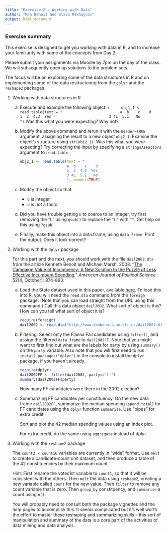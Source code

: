 ```yaml
---
title: "Exercise 2 - Working with Data"
author: "Ken Benoit and Slava Mikhaylov"
output: html_document
---
```


### Exercise summary

This exercise is designed to get you working with data in R, and to increase your familiarity with some of the concepts from Day 2. 

Please submit your assignments via Moodle by 7pm on the day of the class. We will subsequently open up solutions to the problem sets.

The focus will be on exploring some of the data structures in R and on implementing some of the data restructuring from the `dplyr` and the `reshape2` packages.

1.  Working with data structures in R

    a.  Execute and example the following object:
        ```r
        obj1_1 <- read.table(text = "
                             a  b    c    d 
                             1  2  4.3  Yes
                             3 4L  5.1   No
                             ")
         ```
        Was this what you were expecting?  Why not?
        

    b.  Modify the above command and rerun it with the `header=TRUE` argument, assigning
        the result to a new object `obj2_1`.
        Examine the object's structure using `str(obj2_1)`.  Was this what you were expecting?
        Try correcting the input by specifying a `stringsAsFactors` argument to `read.table`.
        
        ```r
        obj2_1 <- read.table(text = "
                             a  b    c    d 
                             1  2  4.3  Yes
                             3 4L  5.1   No
                             ", header=TRUE)
         ```


    c.  Modify the object so that:
        *  `b` is integer
        *  `d` is *not* a factor
        

    d.  Did you have trouble getting `b` to coerce to an integer, try first removing the "L"
        using `gsub()` to replace the `"L"` with `""`.  Get help on this using `?gsub`.
        

    e.  Finally, make this object into a data.frame, using `data.frame`.  Print the output.  Does it look correct?
    

2.  Working with the `dplyr` package

    For this part and the next, you should work with the file `dail2002.dta` from the article Kenneth Benoit and Michael Marsh. 2008. "[The Campaign Value of Incumbency: A New Solution to the Puzzle of Less Effective Incumbent Spending.](http://www.kenbenoit.net/pdfs/ajps_348.pdf)" *American Journal of Political Science* 52(4, October): 874-890.   
    
    a.  Load the Stata dataset used in this paper, available [here](http://www.kenbenoit.net/files/dail2002.dta).  To load this into R, you will need the `read.dta` command from the `foreign` package.  (Note that you can load straight from the URL using this command.)  Call this data object `dail2002`.  What sort of object is this?  How can you tell what sort of object it is?
    
        ```r
        require(foreign)
        dail2002 <- read.dta("http://www.kenbenoit.net/files/dail2002.dta")
        ```
    
    b.  Filtering:  Select only the Fianna Fail candidates using `filter()`, and assign the filtered `data.frame` to `dail2002FF`.  Note that you might want to first find out what are the labels for party by using `summary()` on the `party` variable. Also note that you will first need to run `install.packages("dplyr")` in the console to install the `dplyr` package, if you haven't already.
    
        ```r
        require(dplyr)
        dail2002FF <- filter(dail2002, party=="ff")
        summary(dail2002FF$party)
        ```
        How many FF candidates were there in the 2002 election?
        
    
        
    c.  Summarizing FF candidates per constituency.  On the new data frame `dail2002FF`, summarize the median spending (`spend_total`) for FF candidates using the `dplyr` function `summarise`.  Use "pipes" for extra credit!
        
        Sort and plot the 42 median spending values using an index plot. 

        For extra credit, do the same using `aggregate` instead of dplyr.



3.  Working with the `reshape2` package
    
    The `count2 - count16` variables are currently in "wide" format.  Use `melt` to create a candidate-count unit dataset, and then produce a table of the 42 constituencies by their maximum count.
    
    Hint: First rename the votes1st variable to `count1`, so that it will be consistent with the others.
    Then `melt` the data using `reshape2`, creating a new variable called `count` for the new value.  Then `filter` to remove any count variable that is zero.  Then `group_by` constituency, and `summarise` a count using `n()`. 
    
    You will probably need to consult both the package vignettes and the help pages to accomplish this.  It seems complicated but it's well worth the effort to master these reshaping and summarizing skills -- this sort of manipulation and summary of the data is a core part of the activities of data mining and data analysis.

